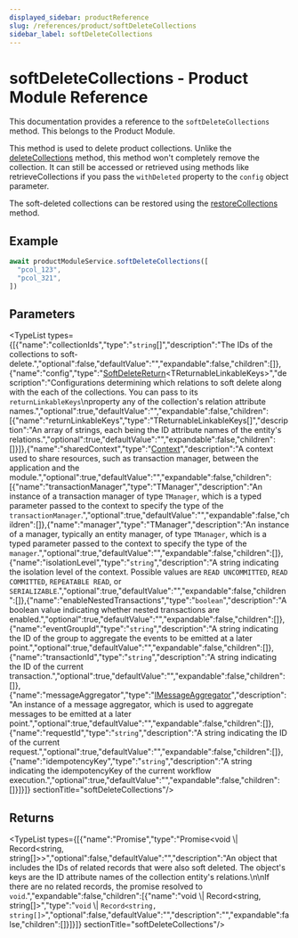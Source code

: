 ```yaml
---
displayed_sidebar: productReference
slug: /references/product/softDeleteCollections
sidebar_label: softDeleteCollections
---
```



# softDeleteCollections - Product Module Reference

This documentation provides a reference to the `softDeleteCollections` method. This belongs to the Product Module.

This method is used to delete product collections. Unlike the [deleteCollections](../product.IProductModuleService.deleteCollections/page.mdx) method, this method won't completely remove the collection. It can still be accessed or retrieved using methods like retrieveCollections if you pass the `withDeleted` property to the `config` object parameter.

The soft-deleted collections can be restored using the [restoreCollections](../product.IProductModuleService.restoreCollections/page.mdx) method.

## Example

```ts
await productModuleService.softDeleteCollections([
  "pcol_123",
  "pcol_321",
])
```

## Parameters

<TypeList types={[{"name":"collectionIds","type":"`string`[]","description":"The IDs of the collections to soft-delete.","optional":false,"defaultValue":"","expandable":false,"children":[]},{"name":"config","type":"[SoftDeleteReturn](../../../interfaces/product.SoftDeleteReturn/page.mdx)&#60;TReturnableLinkableKeys&#62;","description":"Configurations determining which relations to soft delete along with the each of the collections. You can pass to its `returnLinkableKeys`\nproperty any of the collection's relation attribute names.","optional":true,"defaultValue":"","expandable":false,"children":[{"name":"returnLinkableKeys","type":"TReturnableLinkableKeys[]","description":"An array of strings, each being the ID attribute names of the entity's relations.","optional":true,"defaultValue":"","expandable":false,"children":[]}]},{"name":"sharedContext","type":"[Context](../../../interfaces/product.Context/page.mdx)","description":"A context used to share resources, such as transaction manager, between the application and the module.","optional":true,"defaultValue":"","expandable":false,"children":[{"name":"transactionManager","type":"TManager","description":"An instance of a transaction manager of type `TManager`, which is a typed parameter passed to the context to specify the type of the `transactionManager`.","optional":true,"defaultValue":"","expandable":false,"children":[]},{"name":"manager","type":"TManager","description":"An instance of a manager, typically an entity manager, of type `TManager`, which is a typed parameter passed to the context to specify the type of the `manager`.","optional":true,"defaultValue":"","expandable":false,"children":[]},{"name":"isolationLevel","type":"`string`","description":"A string indicating the isolation level of the context. Possible values are `READ UNCOMMITTED`, `READ COMMITTED`, `REPEATABLE READ`, or `SERIALIZABLE`.","optional":true,"defaultValue":"","expandable":false,"children":[]},{"name":"enableNestedTransactions","type":"`boolean`","description":"A boolean value indicating whether nested transactions are enabled.","optional":true,"defaultValue":"","expandable":false,"children":[]},{"name":"eventGroupId","type":"`string`","description":"A string indicating the ID of the group to aggregate the events to be emitted at a later point.","optional":true,"defaultValue":"","expandable":false,"children":[]},{"name":"transactionId","type":"`string`","description":"A string indicating the ID of the current transaction.","optional":true,"defaultValue":"","expandable":false,"children":[]},{"name":"messageAggregator","type":"[IMessageAggregator](../../../interfaces/product.IMessageAggregator/page.mdx)","description":"An instance of a message aggregator, which is used to aggregate messages to be emitted at a later point.","optional":true,"defaultValue":"","expandable":false,"children":[]},{"name":"requestId","type":"`string`","description":"A string indicating the ID of the current request.","optional":true,"defaultValue":"","expandable":false,"children":[]},{"name":"idempotencyKey","type":"`string`","description":"A string indicating the idempotencyKey of the current workflow execution.","optional":true,"defaultValue":"","expandable":false,"children":[]}]}]}  sectionTitle="softDeleteCollections"/>

## Returns

<TypeList types={[{"name":"Promise","type":"Promise&#60;void \\| Record&#60;string, string[]&#62;&#62;","optional":false,"defaultValue":"","description":"An object that includes the IDs of related records that were also soft deleted. The object's keys are the ID attribute names of the collection entity's relations.\n\nIf there are no related records, the promise resolved to `void`.","expandable":false,"children":[{"name":"void \\| Record&#60;string, string[]&#62;","type":"`void` \\| `Record<string, string[]>`","optional":false,"defaultValue":"","description":"","expandable":false,"children":[]}]}]}  sectionTitle="softDeleteCollections"/>
